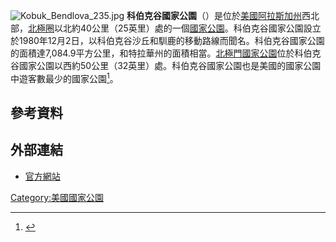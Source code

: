 [[File:Kobuk_Bendlova_235.jpg|thumb]]
'''科伯克谷國家公園'''（{{lang-en|Kobuk Valley National Park}}）是位於[[美國|美國]][[阿拉斯加州|阿拉斯加州]]西北部，[[北極圈|北極圈]]以北約40公里（25英里）處的一個[[美國國家公園|國家公園]]。科伯克谷國家公園設立於1980年12月2日，以科伯克谷沙丘和馴鹿的移動路線而聞名。科伯克谷國家公園的面積達7,084.9平方公里，和特拉華州的面積相當。[[北極門國家公園|北極門國家公園]]位於科伯克谷國家公園以西約50公里（32英里）處。科伯克谷國家公園也是美國的國家公園中遊客數最少的國家公園<ref name="visits">{{NPS visitation|accessdate=2013-02-21}}</ref>。

==參考資料==
{{reflist}}
== 外部連結 ==
{{Commons|Category:Kobuk Valley National Park}}
* [http://www.nps.gov/kova 官方網站] {{Wayback|url=http://www.nps.gov/kova |date=20101013151626 }}
{{National parks of the United States}}
 {{Authority control}}
[[Category:美國國家公園|Category:美國國家公園]]